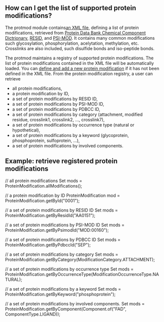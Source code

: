 ==How can I get the list of supported protein modifications?==
The protmod module contains[http://code.open-bio.org/svnweb/index.cgi/biojava/browse/biojava-live/trunk/biojava3-protmod/src/main/resources/org/biojava3/protmod an XML file], defining a list of protein modifications, retrieved from [http://www.wwpdb.org/ccd.html Protein Data Bank Chemical Component Dictrionary], [http://www.ebi.ac.uk/RESID/ RESID], and [http://psidev.sourceforge.net/mod/ PSI-MOD]. It contains many common modifications such glycosylation, phosphorylation, acelytation, methylation, etc. Crosslinks are also included, such disulfide bonds and iso-peptide bonds. 

The protmod maintains a registry of supported protein modifications. The list of protein modifications contained in the XML file will be automatically loaded. You can [[AddProtMod | define and add a new protein modification]] if it has not been defined in the XML file. From the protein modification registry, a user can retrieve
* all protein modifications,
* a protein modification by ID,
* a set of protein modifications by RESID ID,
* a set of protein modifications by PSI-MOD ID,
* a set of protein modifications by PDBCC ID,
* a set of protein modifications by category (attachment, modified residue, crosslink1, crosslink2, ..., crosslink7),
* a set of protein modifications by occurrence type (natural or hypothetical),
* a set of protein modifications by a keyword (glycoprotein, phosphoprotein, sulfoprotein, ...),
* a set of protein modifications by involved components.

==Example: retrieve registered protein modifications==
<java>
// all protein modifications
Set<ProteinModification> mods = ProteinModification.allModifications();

// a protein modification by ID
ProteinModification mod = ProteinModification.getById("0001");

// a set of protein modifications by RESID ID
Set<ProteinModification> mods = ProteinModification.getByResidId("AA0151");

// a set of protein modifications by PSI-MOD ID
Set<ProteinModification> mods = ProteinModification.getByPsimodId("MOD:00160");

// a set of protein modifications by PDBCC ID
Set<ProteinModification> mods = ProteinModification.getByPdbccId("SEP");

// a set of protein modifications by category
Set<ProteinModification> mods = ProteinModification.getByCategory(ModificationCategory.ATTACHMENT);

// a set of protein modifications by occurrence type
Set<ProteinModification> mods = ProteinModification.getByOccurrenceType(ModificationOccurrenceType.NATURAL);

// a set of protein modifications by a keyword
Set<ProteinModification> mods = ProteinModification.getByKeyword("phosphoprotein");

// a set of protein modifications by involved components.
Set<ProteinModification> mods = ProteinModification.getByComponent(Component.of("FAD", ComponentType.LIGAND));

</java>